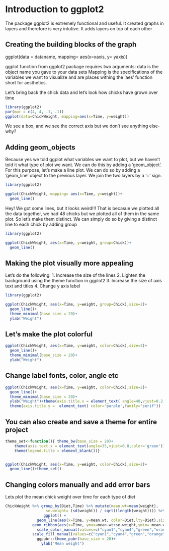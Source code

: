 # Introduction to ggplot2

The package ggplot2 is extremely functional and useful. It created graphs in layers and therefore is very intutive. It adds layers on top of each other 

## Creating the building blocks of the graph

ggplot(data = dataname, mapping= aes(x=xaxis, y= yaxis))

ggplot function from ggplot2 package requires two arguments:
  data is the object name you gave to your data sets
  Mapping is the specifications of the variables we want to visualize and are places withing the  'aes' function short for aesthetics.

Let's bring back the chick data and let's look how chicks have grown over time

```r
library(ggplot2)
par(mar = c(4, 4, .1, .1))
ggplot(data=ChickWeight, mapping=aes(x=Time, y=weight))
```
We see a box, and we see the correct axis but we don't see anything else- why?

## Adding geom_objects
Because yes we told ggplot what variables we want to plot, but we haven't told it what type of plot we want. 
We can do this by adding a 'geom_object'. For this purpose, let's make a line plot. We can do so by adding a 'geom_line' object to the previous layer. We join the two layers by a '+' sign.

```r
library(ggplot2)

ggplot(ChickWeight, mapping= aes(x=Time, y=weight))+
  geom_line()
```

Hey! We got some lines, but it looks weird!!!
That is becasue we plotted all the data together, we had 48 chicks but we plotted all of them in the same plot. So let's make them distinct. We can simply do so by giving a distinct line to each chick by adding group

```r
library(ggplot2)

ggplot(ChickWeight, aes(x=Time, y=weight, group=Chick))+
  geom_line()
```

## Making the plot visually more appealing 

Let's do the following:
1. Increase the size of the lines
2. Lighten the background using the theme function in ggplot2
3. Increase the size of axis text and titles
4. Change y axis label
```r
library(ggplot2)

ggplot(ChickWeight, aes(x=Time, y=weight, group=Chick),size=2)+
  geom_line()+
  theme_minimal(base_size = 20)+
  ylab("Weight")
```

## Let's make the plot  colorful

```r


ggplot(ChickWeight, aes(x=Time, y=weight, color=Chick),size=2)+
  geom_line()+
  theme_minimal(base_size = 20)+
  ylab("Weight")
```

## Change label fonts, color, angle etc

```r


ggplot(ChickWeight, aes(x=Time, y=weight, color=Chick),size=2)+
  geom_line()+
  theme_minimal(base_size = 20)+
  ylab("Weight")+theme(axis.title.x = element_text( angle=40,vjust=0.2,color='blue',family="Comic Sans MS"))+
  theme(axis.title.y =  element_text( color='purple',family="serif"))
```
## You can also create and save a theme for entire project

```r
theme_set<-function(){ theme_bw(base_size = 20)+
    theme(axis.text.x = element_text(angle=35,vjust=0.8,color='green'))+
    theme(legend.title = element_blank())}


ggplot(ChickWeight, aes(x=Time, y=weight, color=Chick),size=2)+
  geom_line()+theme_set()
```

## Changing colors manually and add error bars

Lets plot the mean chick weight over time for each type of diet

```r

ChickWeight %>% group_by(Diet,Time) %>% mutate(mean.wt=mean(weight), 
                  se.weight= (sd(weight)) / sqrt((length(weight)))) %>% 
                 ggplot() + 
              geom_line(aes(x=Time, y=mean.wt, color=Diet,lty=Diet),size=2)+
            geom_ribbon(aes(x=Time, ymax=mean.wt+se.weight,ymin= mean.wt-se.weight,group=Diet,fill=Diet),size=2,alpha=0.2)+
              scale_color_manual(values=c("cyan1","cyan4","green","orange"))+
            scale_fill_manual(values=c("cyan1","cyan4","green","orange"))+
              ggpubr::theme_pubr(base_size = 20)+
                ylab("Mean weight")
                     
```

